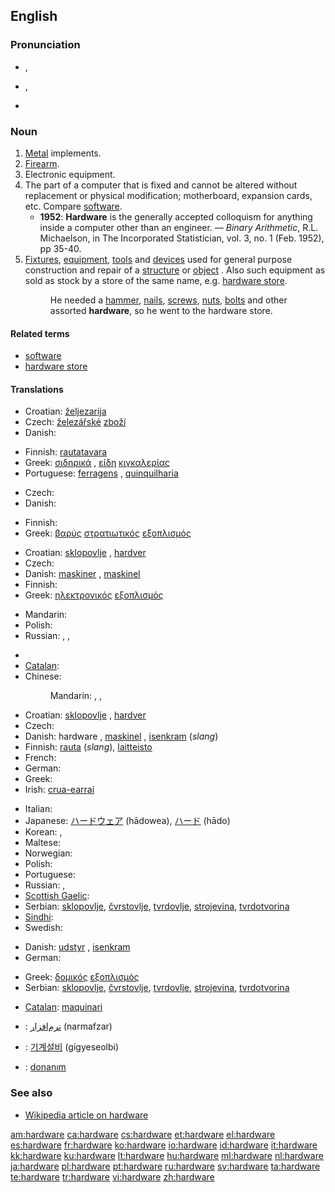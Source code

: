 ==English==

===Pronunciation===
* {{a|RP}} {{IPA|/ˈhɑːdˌwɛə/}}, {{SAMPA|/"hA:d%wE@/}}
* {{a|GenAm}} {{IPA|/ˈhɑɹdˌwɛɚ/}}, {{SAMPA|/"hArd%wE@`/}}
* {{audio|en-us-hardware.ogg|Audio (US)}}

===Noun===
{{en-noun|-}}

# [[metal|Metal]] implements.
# [[firearm|Firearm]].
# Electronic equipment.
# The part of a computer that is fixed and cannot be altered without replacement or physical modification; motherboard, expansion cards, etc.  Compare [[software]].
#* '''1952''': '''Hardware''' is the generally accepted colloquism for anything inside a computer other than an engineer. &mdash; ''Binary Arithmetic'', R.L. Michaelson, in The Incorporated Statistician, vol. 3, no. 1 (Feb. 1952), pp 35-40.
# [[fixture|Fixtures]], [[equipment]], [[tool|tools]] and [[device|devices]] used for general purpose construction and repair of a [[structure]] or [[object]] .  Also such equipment as sold as stock by a store of the same name, e.g. [[hardware store]].
#: He needed a [[hammer]], [[nail]]s, [[screw]]s, [[nut]]s, [[bolt]]s and other assorted '''hardware''', so he went to the hardware store.

====Related terms====
* [[software]]
* [[hardware store]]

====Translations====
{{trans-top|Metal implements}}
* Croatian: [[željezarija]] {{f}}
* Czech: [[železářství|železářské]] [[zboží]] {{n}}
* Danish: {{t-|da|udstyr|n}}
{{trans-mid}}
* Finnish: [[rautatavara]]
* Greek: [[σιδηρικά]] {{n|p}}, [[είδη]] [[κιγκαλερίας]]
* Portuguese: [[ferragens]] {{f}}, [[quinquilharia]] {{f}}
{{trans-bottom}}

{{trans-top|Firearm}}
* Czech: {{t+|cs|zbraň|f}}
* Danish: {{t-|da|våben|n}}
{{trans-mid}}
* Finnish: {{t+|fi|tuliase}}
* Greek: [[βαρύς]] [[στρατιωτικός]] [[εξοπλισμός]]
{{trans-bottom}}

{{trans-top|Electronic equipment}}
* Croatian: [[sklopovlje]] {{n}}, [[hardver]] {{m}}
* Czech: {{t+|cs|hardware|m}}
* Danish: [[maskine]]r {{p}}, [[maskinel]] {{n}}
* Finnish: {{t-|fi|laitteisto}}
* Greek: [[ηλεκτρονικός]] [[εξοπλισμός]]
{{trans-mid}}
* Mandarin: {{t|cmn|硬件|sc=Hani}}
* Polish: {{t|pl|sprzęt|m}}
* Russian: {{t|ru|аппаратура|f|tr=apparatúra}},  {{t|ru|хардвер|m|tr=xardvér}},  {{t+|ru|оборудование|n|tr=oborúdovanije}}
{{trans-bottom}}

{{trans-top|The part of a computer that is fixed and cannot be altered without replacement or physical modification}}
* {{trreq|Arabic}}
* [[Catalan]]: {{t+|ca|maquinari|m}}
* Chinese:
*: Mandarin: {{t|cmn|硬件|tr=yìngjiàn|sc=Hani}},  {{qualifier|Taiwan}} {{t|cmn|硬體|sc=Hani}},  {{t|cmn|硬体|tr=yìngtǐ|sc=Hani}}
* Croatian: [[sklopovlje]] {{n}}, [[hardver]] {{m}}
* Czech: {{t+|cs|hardware|m}}
* Danish: hardware {{c}}, [[maskinel]] {{n}}, [[isenkram]] (''slang'')
* Finnish: [[rauta]] (''slang''), [[laitteisto]]
* French: {{t+|fr|matériel|m}}
* German: {{t+|de|Hardware|f}}
* Greek: {{t+|el|υλισμικό|n}}
* Irish: [[crua-earraí]] {{m|p}}
{{trans-mid}}
* Italian: {{t+|it|hardware|m}}
* Japanese: [[ハードウェア]] (hādowea), [[ハード]] (hādo)
* Korean: {{t|ko|하드웨어|tr=hadeuweeo|sc=Hang}},  {{t|ko|굳은모|sc=Hang}}
* Maltese: {{t|mt|ħardwer|m|xs=Maltese}}
* Norwegian: {{t-|no|maskinvare|m}}
* Polish: {{t|pl|sprzęt|m}}
* Portuguese: {{t+|pt|hardware|m}}
* Russian: {{t|ru|аппаратура|f|tr=apparatúra}},  {{t|ru|хардвер|m|tr=xardvér}}
* [[Scottish Gaelic]]: {{t-|gd|bathar-cruaidh|m|xs=Scottish Gaelic}}
* Serbian: [[sklopovlje]], [[čvrstovlje]], [[tvrdovlje]], [[strojevina]], [[tvrdotvorina]]
* [[Sindhi]]: {{sd-Arab|[[ڳڻپيوگري]]}}
* Swedish: {{t+|sv|hårdvara|c}}
{{trans-bottom}}

{{trans-top|Fixtures, equipment, tools and devices used for general purpose construction and repair of a structure or object}}
* Danish: [[udstyr]] {{n}}, [[isenkram]] {{n}}
* German: {{t+|de|Eisenwaren|f|p}}
{{trans-mid}}
* Greek: [[δομικός]] [[εξοπλισμός]]
* Serbian: [[sklopovlje]], [[čvrstovlje]], [[tvrdovlje]], [[strojevina]], [[tvrdotvorina]]
{{trans-bottom}}

{{checktrans-top}}
* [[Catalan]]: [[maquinari]] {{m}}
* {{ttbc|Persian}}: [[نرم‌افزار]] (narmafzar)
{{checktrans-mid}}
* {{ttbc|Korean}}: [[기계설비]] (gigyeseolbi)
* {{ttbc|Turkish}}: [[donanım]]
{{checktrans-bottom}}

===See also===
* [[w:Hardware|Wikipedia article on hardware]]

[[am:hardware]]
[[ca:hardware]]
[[cs:hardware]]
[[et:hardware]]
[[el:hardware]]
[[es:hardware]]
[[fr:hardware]]
[[ko:hardware]]
[[io:hardware]]
[[id:hardware]]
[[it:hardware]]
[[kk:hardware]]
[[ku:hardware]]
[[lt:hardware]]
[[hu:hardware]]
[[ml:hardware]]
[[nl:hardware]]
[[ja:hardware]]
[[pl:hardware]]
[[pt:hardware]]
[[ru:hardware]]
[[sv:hardware]]
[[ta:hardware]]
[[te:hardware]]
[[tr:hardware]]
[[vi:hardware]]
[[zh:hardware]]
